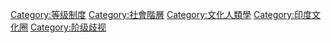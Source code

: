 {{Catmore}}

[[Category:等级制度|Category:等级制度]]
[[Category:社會階層|Category:社會階層]]
[[Category:文化人類學|Category:文化人類學]]
[[Category:印度文化圈|Category:印度文化圈]]
[[Category:阶级歧视|Category:阶级歧视]]